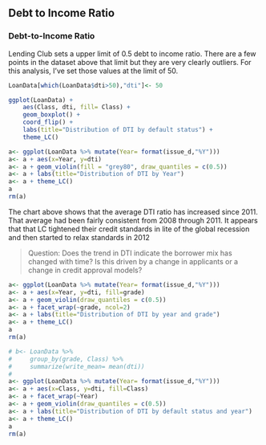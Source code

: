 ## Debt to Income Ratio


### Debt-to-Income Ratio  

Lending Club sets a upper limit of 0.5 debt to income ratio.  There are a few points in the dataset above that limit but they are very clearly outliers.  For this analysis, I've set those values at the limit of 50.


```r
LoanData[which(LoanData$dti>50),"dti"]<- 50

ggplot(LoanData) + 
    aes(Class, dti, fill= Class) + 
    geom_boxplot() + 
    coord_flip() +
    labs(title="Distribution of DTI by default status") + 
    theme_LC()
```


```r
a<- ggplot(LoanData %>% mutate(Year= format(issue_d,"%Y")))
a<- a + aes(x=Year, y=dti)
a<- a + geom_violin(fill = "grey80", draw_quantiles = c(0.5))
a<- a + labs(title="Distribution of DTI by Year")
a<- a + theme_LC()
a
rm(a)
```

The chart above shows that the average DTI ratio has increased since 2011. That average had been fairly consistent from 2008 through 2011. It appears that that LC tightened their credit standards in lite of the global recession and then started to relax standards in 2012

>Question: Does the trend in DTI indicate the borrower mix has changed with time? Is this driven by a change in applicants or a change in credit approval models?


```r
a<- ggplot(LoanData %>% mutate(Year= format(issue_d,"%Y")))
a<- a + aes(x=Year, y=dti, fill=grade)
a<- a + geom_violin(draw_quantiles = c(0.5))
a<- a + facet_wrap(~grade, ncol=2)
a<- a + labs(title="Distribution of DTI by year and grade")
a<- a + theme_LC()
a
rm(a)
```

```r
# b<- LoanData %>%
#     group_by(grade, Class) %>%
#     summarize(write_mean= mean(dti))
# 
a<- ggplot(LoanData %>% mutate(Year= format(issue_d,"%Y")))
a<- a + aes(x=Class, y=dti, fill=Class)
a<- a + facet_wrap(~Year)
a<- a + geom_violin(draw_quantiles = c(0.5))
a<- a + labs(title="Distribution of DTI by default status and year")
a<- a + theme_LC()
a
rm(a)
```     
  
